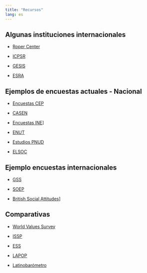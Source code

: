 ---
title: "Recursos"
lang: es
---



## Algunas instituciones internacionales

- [Roper Center](https://ropercenter.cornell.edu/)

- [ICPSR](https://www.icpsr.umich.edu/web/pages/)

- [GESIS](https://www.gesis.org/en/home)

- [ESRA](https://esraeurope.org/)


## Ejemplos de encuestas actuales - Nacional

- [Encuestas CEP](https://www.cepchile.cl/encuestaCEP)

- [CASEN](http://observatorio.ministeriodesarrollosocial.gob.cl/encuesta-casen)

- [Encuestas INE](https://www.ine.cl/)]

- [ENUT](https://www.ine.cl/estadisticas/sociales/genero/uso-del-tiempo)

- [Estudios PNUD](https://www.estudiospnud.cl/)

- [ELSOC]()


## Ejemplo encuestas internacionales

- [GSS](https://gss.norc.org/)

- [SOEP](https://www.diw.de/en/diw_01.c.615551.en/research_infrastructure__socio-economic_panel__soep.html)

- [British Social Attitudes](https://www.bsa.natcen.ac.uk/)]    


## Comparativas

- [World Values Survey](https://www.worldvaluessurvey.org/wvs.jsp)

- [ISSP](https://issp.org/)

- [ESS](https://www.europeansocialsurvey.org/)

- [LAPOP](https://www.vanderbilt.edu/lapop/index.php/)

- [Latinobarómetro](https://www.latinobarometro.org/lat.jsp)

